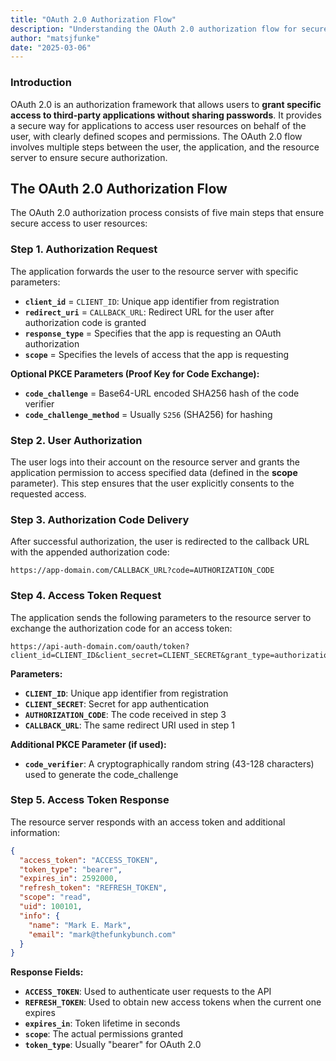 ```yaml
---
title: "OAuth 2.0 Authorization Flow"
description: "Understanding the OAuth 2.0 authorization flow for secure third-party access"
author: "matsjfunke"
date: "2025-03-06"
---
```


### Introduction

OAuth 2.0 is an authorization framework that allows users to **grant specific access to third-party applications without sharing passwords**. It provides a secure way for applications to access user resources on behalf of the user, with clearly defined scopes and permissions. The OAuth 2.0 flow involves multiple steps between the user, the application, and the resource server to ensure secure authorization.

## The OAuth 2.0 Authorization Flow

The OAuth 2.0 authorization process consists of five main steps that ensure secure access to user resources:

### Step 1. Authorization Request

The application forwards the user to the resource server with specific parameters:

- **`client_id`** = `CLIENT_ID`: Unique app identifier from registration
- **`redirect_uri`** = `CALLBACK_URL`: Redirect URL for the user after authorization code is granted
- **`response_type`** = Specifies that the app is requesting an OAuth authorization
- **`scope`** = Specifies the levels of access that the app is requesting

**Optional PKCE Parameters (Proof Key for Code Exchange):**

- **`code_challenge`** = Base64-URL encoded SHA256 hash of the code verifier
- **`code_challenge_method`** = Usually `S256` (SHA256) for hashing

### Step 2. User Authorization

The user logs into their account on the resource server and grants the application permission to access specified data (defined in the **scope** parameter). This step ensures that the user explicitly consents to the requested access.

### Step 3. Authorization Code Delivery

After successful authorization, the user is redirected to the callback URL with the appended authorization code:

```text
https://app-domain.com/CALLBACK_URL?code=AUTHORIZATION_CODE
```

### Step 4. Access Token Request

The application sends the following parameters to the resource server to exchange the authorization code for an access token:

```text
https://api-auth-domain.com/oauth/token?client_id=CLIENT_ID&client_secret=CLIENT_SECRET&grant_type=authorization_code&code=AUTHORIZATION_CODE&redirect_uri=CALLBACK_URL
```

**Parameters:**

- **`CLIENT_ID`**: Unique app identifier from registration
- **`CLIENT_SECRET`**: Secret for app authentication
- **`AUTHORIZATION_CODE`**: The code received in step 3
- **`CALLBACK_URL`**: The same redirect URI used in step 1

**Additional PKCE Parameter (if used):**

- **`code_verifier`**: A cryptographically random string (43-128 characters) used to generate the code_challenge

### Step 5. Access Token Response

The resource server responds with an access token and additional information:

```json
{
  "access_token": "ACCESS_TOKEN",
  "token_type": "bearer",
  "expires_in": 2592000,
  "refresh_token": "REFRESH_TOKEN",
  "scope": "read",
  "uid": 100101,
  "info": {
    "name": "Mark E. Mark",
    "email": "mark@thefunkybunch.com"
  }
}
```

**Response Fields:**

- **`ACCESS_TOKEN`**: Used to authenticate user requests to the API
- **`REFRESH_TOKEN`**: Used to obtain new access tokens when the current one expires
- **`expires_in`**: Token lifetime in seconds
- **`scope`**: The actual permissions granted
- **`token_type`**: Usually "bearer" for OAuth 2.0
